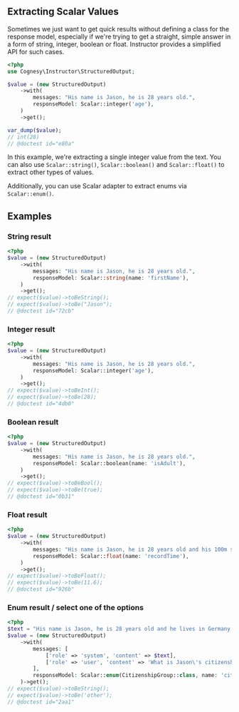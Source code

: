 ## Extracting Scalar Values

Sometimes we just want to get quick results without defining a class for the response model, especially if we're trying to get a straight, simple answer in a form of string, integer, boolean or float. Instructor provides a simplified API for such cases.

```php
<?php
use Cognesy\Instructor\StructuredOutput;

$value = (new StructuredOutput)
    ->with(
        messages: "His name is Jason, he is 28 years old.",
        responseModel: Scalar::integer('age'),
    )
    ->get();

var_dump($value);
// int(28)
// @doctest id="e80a"
```

In this example, we're extracting a single integer value from the text. You can also use `Scalar::string()`, `Scalar::boolean()` and `Scalar::float()` to extract other types of values.

Additionally, you can use Scalar adapter to extract enums via `Scalar::enum()`.


## Examples

### String result

```php
<?php
$value = (new StructuredOutput)
    ->with(
        messages: "His name is Jason, he is 28 years old.",
        responseModel: Scalar::string(name: 'firstName'),
    )
    ->get();
// expect($value)->toBeString();
// expect($value)->toBe("Jason");
// @doctest id="72cb"
```

### Integer result

```php
<?php
$value = (new StructuredOutput)
    ->with(
        messages: "His name is Jason, he is 28 years old.",
        responseModel: Scalar::integer('age'),
    )
    ->get();
// expect($value)->toBeInt();
// expect($value)->toBe(28);
// @doctest id="4db0"
```

### Boolean result

```php
<?php
$value = (new StructuredOutput)
    ->with(
        messages: "His name is Jason, he is 28 years old.",
        responseModel: Scalar::boolean(name: 'isAdult'),
    )
    ->get();
// expect($value)->toBeBool();
// expect($value)->toBe(true);
// @doctest id="0b31"
```

### Float result

```php
<?php
$value = (new StructuredOutput)
    ->with(
        messages: "His name is Jason, he is 28 years old and his 100m sprint record is 11.6 seconds.",
        responseModel: Scalar::float(name: 'recordTime'),
    )
    ->get();
// expect($value)->toBeFloat();
// expect($value)->toBe(11.6);
// @doctest id="926b"
```

### Enum result / select one of the options

```php
<?php
$text = "His name is Jason, he is 28 years old and he lives in Germany.";
$value = (new StructuredOutput)
    ->with(
        messages: [
            ['role' => 'system', 'content' => $text],
            ['role' => 'user', 'content' => 'What is Jason\'s citizenship?'],
        ],
        responseModel: Scalar::enum(CitizenshipGroup::class, name: 'citizenshipGroup'),
    )->get();
// expect($value)->toBeString();
// expect($value)->toBe('other');
// @doctest id="2aa1"
```
